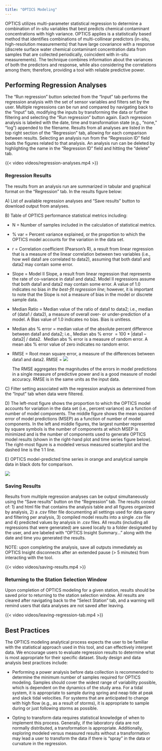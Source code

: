 ---
title: "OPTICS Modeling"
---

OPTICS utilizes multi-parameter statistical regression to determine a combination of in-situ variables that best predicts chemical contaminant concentrations with high variance. OPTICS applies is a statistically based method that identifies combinations of multi-collinear predictors (in-situ, high-resolution measurements) that have large covariance with a response (discrete surface water chemical contaminant concentration data from samples that are collected periodically, coincident with in-situ measurements). The technique combines information about the variances of both the predictors and response, while also considering the correlations among them; therefore, providing a tool with reliable predictive power.

## **Performing Regression Analyses**

The "Run regression" button selected from the "Input" tab performs the regression analysis with the set of sensor variables and filters set by the user. Multiple regressions can be run and compared by navigating back to the "Input" tab, modifying the inputs by transforming the data or further filtering and selecting the "Run regression" button again. Each regression analysis is labeled with the date, time and transformation state (e.g., "none," "log") appended to the filename. Results from all analyses are listed in the top right section of the "Regression" tab, allowing for each comparison between results. Selecting an analysis run from the "Regression ID" field loads the figures related to that analysis. An analysis run can be deleted by highlighting the name in the "Regression ID" field and hitting the "delete" tab.

{{< video videos/regression-analyses.mp4 >}}

### Regression Results

The results from an analysis run are summarized in tabular and graphical format on the "Regression" tab. In the results figure below:

A\) List of available regression analyses and "Save results" button to download output from analyses.

B\) Table of OPTICS performance statistical metrics including:

-   N = Number of samples included in the calculation of statistical metrics.

-   \% var = Percent variance explained, or the proportion to which the OPTICS model accounts for the variation in the data set.

-   r = Correlation coefficient (Pearson’s R), a result from linear regression that is a measure of the linear correlation between two variables (i.e., how well data1 are correlated to data2), assuming that both data1 and data2 may contain some error.

-   Slope = Model II Slope, a result from linear regression that represents the rate of co-variance in data1 and data2. Model II regressions assume that both data1 and data2 may contain some error. A value of 1.0 indicates no bias *in the best-fit regression line*; however, it is important to note that the Slope is not a measure of bias in the model or discrete sample data.

-   Median Ratio = Median value of the ratio of data1 to data2; i.e., median of (data1 / data2), a measure of overall over- or under-prediction of a model. A Bias value of 1.0 indicates no bias. Bias is unitless.

-   Median abs % error = median value of the absolute percent difference between data1 and data2; i.e., Median abs % error  = 100 \* \|data1 – data2\| / data2.  Median abs % error is a measure of random error. A mean abs % error value of zero indicates no random error.

-   RMSE = Root mean square error, a measure of the differences between data1 and data2. RMSE = ![](images/RMSE.png)

    The RMSE aggregates the magnitudes of the errors in model predictions in a single measure of predictive power and is a good measure of model accuracy. RMSE is in the same units as the input data.

C\) Filter setting associated with the regression analysis as determined from the "Input" tab when data were filtered.

D\) The left-most figure shows the proportion to which the OPTICS model accounts for variation in the data set (i.e., percent variance) as a function of number of model components. The middle figure shows the mean squared error of model predictions (MSEP) as a function of number of model components. In the left and middle figures, the largest number represented by square symbols is the number of components at which MSEP is minimized and is the number of components used to generate OPTICS model results (shown in the right-hand plot and time series figure below). The right-most figure is a modeled versus measured scatterplot and the dashed line is the 1:1 line.

E\) OPTICS model-predicted time series in orange and analytical sample data in black dots for comparison.

![](images/regression-tab.png){fig-align="center"}

### Saving Results

Results from multiple regression analyses can be output simultaneously using the "Save results" button on the "Regression" tab. The results consist of: 1) and html file that contains the analysis table and all figures organized by analysis, 2) a .csv filter file documenting all settings used for data query and filtering per analysis, 3) compiled model results into a single .csv file and 4) predicted values by analysis in .csv files. All results (including all regressions that were generated) are saved locally to a folder designated by the user, and are labeled with "OPTICS Insight Summary..." along with the date and time you generated the results.

NOTE: upon completing the analysis, save all outputs immediately as OPTICS Insight disconnects after an extended pause (\> 5 minutes) from interacting with the tool.

{{< video videos/saving-results.mp4 >}}

### Returning to the Station Selection Window

Upon completion of OPTICS modeling for a given station, results should be saved prior to returning to the station selection window. All results are cleared after navigating back to the "Select Station" tab, and a warning will remind users that data analyses are not saved after leaving.

{{< video videos/leaving-regression-tab.mp4 >}}

## **Best Practices**

The OPTICS modeling analytical process expects the user to be familiar with the statistical approach used in this tool, and can effectively interpret data. We encourage users to evaluate regression results to determine what is most appropriate for their specific dataset. Study design and data analysis best practices include:

-   Performing a power analysis before data collection is recommended to determine the minimum number of samples required for OPTICS modeling. Samples should cover the widest range of variability possible, which is dependent on the dynamics of the study area. For a tidal system, it is appropriate to sample during spring and neap tide at peak and slack tidal velocities. For systems that are anticipated to change with high flow (e.g., as a result of storms), it is appropriate to sample during or just following storms as possible.

-   Opting to transform data requires statistical knowledge of when to implement this process. Generally, if the laboratory data are not normally distributed, a transformation is appropriate. Additionally, exploring modeled versus measured results without a transformation may lead a user to transform the data if there is "spray" in the data or curvature in the regression.

